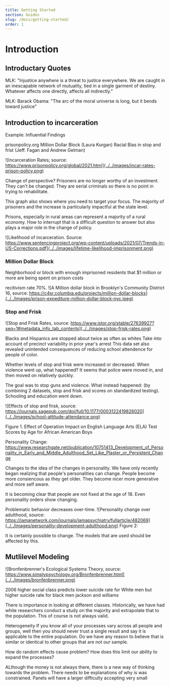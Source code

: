 ```yaml
---
title: Getting Started
section: Guides
slug: /docs/getting-started/
order: 1
---
```


# Introduction 

## Introductary Quotes


MLK: "Injustice anywhere is a threat to justice everywhere. We are caught in an inescapable network of mutuality, tied in a single garment of destiny. Whatever affects one directly, affects all indirectly."
 

MLK: Barack Obama: "The arc of the moral universe is long, but it bends toward justice"

## Introduction to incarceration 


Example: Influential Findings

prisonpolicy.org
Million Dollar Block (Laura Kurgan)
Racial Bias in stop and frist (Jeff. Fagan and Andrew Gelman)


![Incarceration Rates; source: https://www.prisonpolicy.org/global/2021.html](../../images/incar-rates-prison-policy.png)


Change of perspective? Prisoners are no longer worthy of an investment. They can't be changed. They are serial criminals so there is no point in trying to rehabilitate.

This graph also shows where you need to target your focus. The majority of prisoners and the increase is particularly impactful at the state level. 

Prisons, especially in rural areas can represent a majority of a rural economy. How to interrupt that is a difficult question to answer but also plays a major role in the change of policy. 

![Likelihood of incarceration. Source: https://www.sentencingproject.org/wp-content/uploads/2021/07/Trends-in-US-Corrections.pdf](../../images/lifetime-likelihood-imprisonment.png)

### Million Dollar Block
Neighborhood or block with enough imprisoned residents that $1 million or more are being spent on prison costs

recitivism rate 70%. 
![A Million dollar block in Brooklyn's Community District 16, source: https://c4sr.columbia.edu/projects/million-dollar-blocks](../../images/prison-expediture-million-dollar-block-nyc.jpeg)

### Stop and Frisk

![Stop and Frisk Rates, source: https://www.jstor.org/stable/27639927?seq=1#metadata_info_tab_contents](../../images/stop-frisk-rates.png)

Blacks and Hispanics are stopped about twice as often as whites
Take into account of precinct variability in prior year's arrest
This data set also revealed unintended consequences of reducing school attendence for people of color. 

Whether levels of stop and frisk were increased or decreased. When violence went up, what happened? It seems that police were moved in, and then moved on relatively quickly. 

The goal was to stop guns and violence. What instead happened: (by combining 2 datasets, stop and frisk and scores on standardized testing). Schooling and education went down. 

![Effects of stop and frisk, source: https://journals.sagepub.com/doi/full/10.1177/0003122419826020](../../images/school-attitude-attendance.png)

Figure 1. Effect of Operation Impact on English Language Arts (ELA) Test Scores by Age for African American Boys

Personality Change: 
https://www.researchgate.net/publication/10751413_Development_of_Personality_in_Early_and_Middle_Adulthood_Set_Like_Plaster_or_Persistent_Change

Changes to the idea of the changes in personality. We have only recently began realizing that people's personalities can change. People become more consiencous as they get older. They become nicer more generative and more self aware. 

It is becoming clear that people are not fixed at the age of 18. Even personality orders show changing. 


Problematic behavior decreases over-time. 
![Personality change over adulthood, source: https://jamanetwork.com/journals/jamapsychiatry/fullarticle/482069](../../images/personality-development-adulthood.png)
Figure 2: 

It is certainly possible to change. The models that are used should be affected by this. 

## Mutlilevel Modeling 

![Bronfenbrenner's Ecological Systems Theory, source: https://www.simplypsychology.org/Bronfenbrenner.html](../../images/bronfenbrenner.png)

2006 higher social class predicts lower suicide rate for White men but higher suicide rate for black men jackson and williams

There is importance in looking at different classes. Historically, we have had white researchers conduct a study on the majority and extrapolate that to the population. This of course is not always valid. 

Heterogeneity 
If you know all of your processes vary across all people and groups, well then you should never trust a single result and say it is applicable to the entire population. Do we have any reason to believe that is similar or identical to other groups that are not our sample. 

How do random effects cause problem? How does this limit our ability to expand the processes? 

ALthough the money is not always there, there is a new way of thinking towards the problem. There needs to be explanations of why is was constrained. Panels will have a larger difficulty accepting very small 
